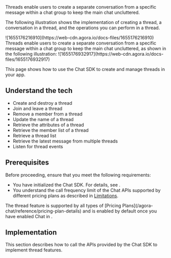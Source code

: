 
<PlatformWrapper notAllowed="web">
Threads enable users to create a separate conversation from a specific message within a chat group to keep the main chat uncluttered.

The following illustration shows the implementation of creating a thread, a conversation in a thread, and the operations you can perform in a thread.
</PlatformWrapper>

<PlatformWrapper notAllowed="web">
<PlatformWrapper notAllowed="windows">
<PlatformWrapper notAllowed="unity">
![1655176216910](https://web-cdn.agora.io/docs-files/1655176216910)
</PlatformWrapper>
</PlatformWrapper>
</PlatformWrapper>


<PlatformWrapper platform="web">
Threads enable users to create a separate conversation from a specific message within a chat group to keep the main chat uncluttered, as shown in the following illustration:
</PlatformWrapper>

<PlatformWrapper notAllowed="ios">
<PlatformWrapper notAllowed="android">
<PlatformWrapper notAllowed="react-native">
<PlatformWrapper notAllowed="flutter">
![1655176932917](https://web-cdn.agora.io/docs-files/1655176932917)
</PlatformWrapper>
</PlatformWrapper>
</PlatformWrapper>
</PlatformWrapper>

This page shows how to use the Chat SDK to create and manage threads in your app.


## Understand the tech

<Understand />

- Create and destroy a thread
- Join and leave a thread
- Remove a member from a thread
- Update the name of a thread
- Retrieve the attributes of a thread
- Retrieve the member list of a thread
- Retrieve a thread list
- Retrieve the latest message from multiple threads
- Listen for thread events


## Prerequisites

Before proceeding, ensure that you meet the following requirements:

- You have initialized the Chat SDK. For details, see <Link to="/agora-chat/get-started/get-started-sdk"><Vg k="GET_STARTED"/></Link>.
- You understand the call frequency limit of the Chat APIs supported by different pricing plans as described in [Limitations](/agora-chat/reference/limitations).

<div class="alert info">The thread feature is supported by all types of [Pricing Plans](/agora-chat/reference/pricing-plan-details) and is enabled by default once you have enabled Chat in <Link to="{{Global.AGORA_CONSOLE_URL}}"><Vg k="CONSOLE" /></Link>.</div>

## Implementation

This section describes how to call the APIs provided by the Chat SDK to implement thread features.

<ProjectImplement />